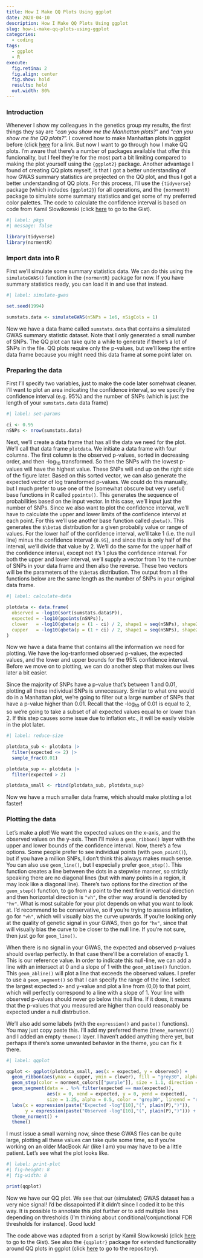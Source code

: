 ```yaml
---
title: How I Make QQ Plots Using ggplot
date: 2020-04-10
description: How I Make QQ Plots Using ggplot
slug: how-i-make-qq-plots-using-ggplot
categories:
  - coding
tags:
  - ggplot
  - R
execute:
  fig.retina: 2
  fig.align: center
  fig.show: hold
  results: hold
  out.width: 80%
---
```


### Introduction
Whenever I show my colleagues in the genetics group my results, the first things they say are "_can you show me the Manhattan plots?_" and "_can you show me the QQ plots?_". I covered how to make Manhattan plots in ggplot before (click [here](https://danielroelfs.com/blog/how-i-create-manhattan-plots-using-ggplot/) for a link. But now I want to go through how I make QQ plots. I'm aware that there's a number of packages available that offer this funcionality, but I feel they're for the most part a bit limiting compared to making the plot yourself using the `{ggplot2}` package. Another advantage I found of creating QQ plots myself, is that I got a better understanding of how GWAS summary statistics are projected on the QQ plot, and thus I got a better understanding of QQ plots. For this process, I'll use the `{tidyverse}` package (which includes `{ggplot2}`) for all operations, and the `{normentR}` package to simulate some summary statistics and get some of my preferred color palettes. The code to calculate the confidence interval is based on code from Kamil Slowikowski (click [here](https://gist.github.com/slowkow/9041570) to go to the Gist).

```r
#| label: pkgs
#| message: false

library(tidyverse)
library(normentR)
```

### Import data into R
First we'll simulate some summary statistics data. We can do this using the `simulateGWAS()` function in the `{normentR}` package for now. If you have summary statistics ready, you can load it in and use that instead.

```r
#| label: simulate-gwas

set.seed(1994)

sumstats.data <- simulateGWAS(nSNPs = 1e6, nSigCols = 1)
```

Now we have a data frame called `sumstats.data` that contains a simulated GWAS summary statistic dataset. Note that I only generated a small number of SNPs. The QQ plot can take quite a while to generate if there's a lot of SNPs in the file. QQ plots require only the p-values, but we'll keep the entire data frame because you might need this data frame at some point later on.

### Preparing the data

First I'll specify two variables, just to make the code later somehwat cleaner. I'll want to plot an area indicating the confidence interval, so we specify the confidence interval (e.g. 95%) and the number of SNPs (which is just the length of your `sumstats.data` data frame)

```r
#| label: set-params

ci <- 0.95
nSNPs <- nrow(sumstats.data)
```

Next, we'll create a data frame that has all the data we need for the plot. We'll call that data frame `plotdata`. We initiate a data frame with four columns. The first column is the observed p-values, sorted in decreasing order, and then -log~10~ transformed. So then the SNPs with the lowest p-values will have the highest value. These SNPs will end up on the right side of the figure later. Based on this sorted vector, we can also generate the expected vector of log transformed p-values. We could do this manually, but I much prefer to use one of the (somewhat obscure but very useful) base functions in R called `ppoints()`. This generates the sequence of probabilities based on the input vector. In this case, we'll input just the number of SNPs.
Since we also want to plot the confidence interval, we'll have to calculate the upper and lower limits of the confidence interval at each point. For this we'll use another base function called `qbeta()`. This generates the `$\beta$` distribution for a given probabily value or range of values. For the lower half of the confidence interval, we'll take 1 (i.e. the null line) minus the confidence interval (`0.95`), and since this is only half of the interval, we'll divide that value by 2. We'll do the same for the upper half of the confidence interval, except not it's 1 plus the confidence interval. For both the upper and lower interval, we'll supply a vector from 1 to the number of SNPs in your data frame and then also the reverse. These two vectors will be the parameters of the `$\beta$` distribution. The output from all the functions below are the same length as the number of SNPs in your original data frame.

```r
#| label: calculate-data

plotdata <- data.frame(
  observed = -log10(sort(sumstats.data$P)),
  expected = -log10(ppoints(nSNPs)),
  clower   = -log10(qbeta(p = (1 - ci) / 2, shape1 = seq(nSNPs), shape2 = rev(seq(nSNPs)))),
  cupper   = -log10(qbeta(p = (1 + ci) / 2, shape1 = seq(nSNPs), shape2 = rev(seq(nSNPs))))
)
```

Now we have a data frame that contains all the information we need for plotting. We have the log-tranformed observed p-values, the expected values, and the lower and upper bounds for the 95% confidence interval. Before we move on to plotting, we can do another step that makes our lives later a bit easier.

Since the majority of SNPs have a p-value that's between 1 and 0.01, plotting all these individual SNPs is unnecessary. Similar to what one would do in a Manhattan plot, we're going to filter out a large number of SNPs that have a p-value higher than 0.01. Recall that the -log~10~ of 0.01 is equal to 2, so we're going to take a subset of all expected values equal to or lower than 2. If this step causes some issue due to inflation etc., it will be easily visible in the plot later.

```r
#| label: reduce-size

plotdata_sub <- plotdata |>
  filter(expected <= 2) |>
  sample_frac(0.01)

plotdata_sup <- plotdata |>
  filter(expected > 2)

plotdata_small <- rbind(plotdata_sub, plotdata_sup)
```

Now we have a much smaller data frame, which should make plotting a lot faster!

### Plotting the data

Let's make a plot! We want the expected values on the x-axis, and the observed values on the y-axis. Then I'll make a `geom_ribbon()` layer with the upper and lower bounds of the confidence interval. Now, there's a few options. Some people prefer to see individual points (with `geom_point()`), but if you have a million SNPs, I don't think this always makes much sense. You can also use `geom_line()`, but I especially prefer `geom_step()`. This function creates a line between the dots in a stepwise manner, so strictly speaking there are no diagonal lines (but with many points in a region, it may look like a diagonal line). There's two options for the direction of the `geom_step()` function, to go from a point to the next first in vertical direction and then horizontal direction is `"vh"`, the other way around is denoted by `"hv"`. What is most suitable for your plot depends on what you want to look at. I'd recommend to be conservative, so if you're trying to assess inflation, go for `"vh"`, which will visually bias the curve upwards. If you're looking only at the quality of genetic signal in your GWAS, then go for `"hv"`, since that will visually bias the curve to be closer to the null line. If you're not sure, then just go for `geom_line()`.

When there is no signal in your GWAS, the expected and observed p-values should overlap perfectly. In that case there'll be a correlation of exactly 1. This is our reference value. In order to indicate this null-line, we can add a line with an intersect at 0 and a slope of 1 with the `geom_abline()` function. This `geom_abline()` will plot a line that exceeds the observed values. I prefer to use a `geom_segment()` so that I can specify the range of the line. I select the largest expected x- and y-value and plot a line from (0,0) to that point, which will perfectly correspond to a line with a slope of 1. Your line with observed p-values should never go below this null line. If it does, it means that the p-values that you measured are higher than could reasonably be expected under a null distrbution.

We'll also add some labels (with the `expression()` and `paste()` functions). You may just copy paste this. I'll add my preferred theme (`theme_norment()`) and I added an empty `theme()` layer. I haven't added anything there yet, but perhaps if there's some unwanted behavior in the theme, you can fix it there.

```r
#| label: qqplot

qqplot <- ggplot(plotdata_small, aes(x = expected, y = observed)) +
  geom_ribbon(aes(ymax = cupper, ymin = clower), fill = "grey30", alpha = 0.5) +
  geom_step(color = norment_colors[["purple"]], size = 1.1, direction = "vh") +
  geom_segment(data = . %>% filter(expected == max(expected)), 
               aes(x = 0, xend = expected, y = 0, yend = expected),
               size = 1.25, alpha = 0.5, color = "grey30", lineend = "round") +
  labs(x = expression(paste("Expected -log"[10],"(", plain(P),")")),
       y = expression(paste("Observed -log"[10],"(", plain(P),")"))) +
  theme_norment() +
  theme()
```

I must issue a small warning now, since these GWAS files can be quite large, plotting all these values can take quite some time, so if you're working on an older MacBook Air (like I am) you may have to be a little patient. Let's see what the plot looks like.

```r
#| label: print-plot
#| fig-height: 8
#| fig-width: 8

print(qqplot)
```

Now we have our QQ plot. We see that our (simulated) GWAS dataset has a very nice signal! I'd be dissapointed if it didn't since I coded it to be this way. It is possible to annotate this plot further or to add multiple lines depending on thresholds (I'm thinking about conditional/conjunctional FDR thresholds for instance). Good luck!

The code above was adapted from a script by Kamil Slowikowski (click [here](https://gist.github.com/slowkow/9041570) to go to the Gist). See also the `{qqplotr}` package for extended functionality around QQ plots in ggplot (click [here](https://github.com/aloy/qqplotr) to go to the repository).
